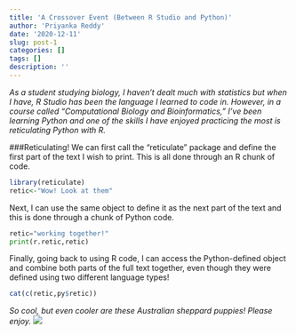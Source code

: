 ```yaml
---
title: 'A Crossover Event (Between R Studio and Python)'
author: 'Priyanka Reddy'
date: '2020-12-11'
slug: post-1
categories: []
tags: []
description: ''
---
```


*As a student studying biology, I haven't dealt much with statistics but when I have, R Studio has been the language I learned to code in. However, in a course called "Computational Biology and Bioinformatics," I've been learning Python and one of the skills I have enjoyed practicing the most is reticulating Python with R.*

###Reticulating!
We can first call the "reticulate" package and define the first part of the text I wish to print. This is all done through an R chunk of code.
```r
library(reticulate)
retic<-"Wow! Look at them"
```

Next, I can use the same object to define it as the next part of the text and this is done through a chunk of Python code.
```python
retic="working together!"
print(r.retic,retic)
```

Finally, going back to using R code, I can access the Python-defined object and combine both parts of the full text together, even though they were defined using two different language types!
```r
cat(c(retic,py$retic))
```

*So cool, but even cooler are these Australian sheppard puppies! Please enjoy.*
![](/post/2020-12-11-post-1_files/aussie puppies.jpg)